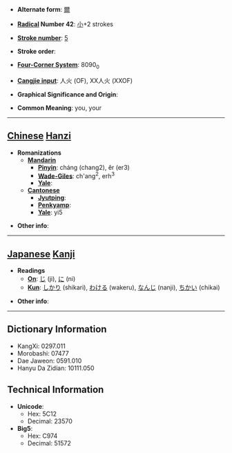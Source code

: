 * '''Alternate form''': [[爾]]

* '''[[Wiktionary:Chinese radical index| Radical]] Number 42''': [[Wiktionary:Chinese radical index 小|小]]+2 strokes

* '''[[Wiktionary:Chinese total strokes index|Stroke number]]''': [[Wiktionary:Chinese total strokes index 5|5]]

* '''Stroke order''': 

* '''[[Wiktionary:Chinese four corner index|Four-Corner System]]''': 8090<sub>0</sub>

* '''[[Wiktionary:Chinese Cangjie index|Cangjie input]]''': 人火 (OF), XX人火 (XXOF)

* '''Graphical Significance and Origin''': 

* '''Common Meaning''': you, your

----

== [[Chinese]] [[Hanzi]] ==

* '''Romanizations'''
** '''[[Mandarin]]'''
*** '''[[Pinyin]]''': cháng (chang2), ěr (er3)
*** '''[[Wade-Giles]]''': ch'ang<sup>2</sup>, erh<sup>3</sup>
*** '''[[Yale]]''': 
** '''[[Cantonese]]'''
*** '''[[Jyutping]]''':
*** '''[[Penkyamp]]''': 
*** '''[[Yale]]''': yi5

* '''Other info''': 

----

== [[Japanese]] [[Kanji]] ==

* '''Readings'''
** '''[[On]]''': [[じ]] (ji), [[に]] (ni)
** '''[[Kun]]''': [[しかり]] (shikari), [[わける]] (wakeru), [[なんじ]] (nanji), [[ちかい]] (chikai)

* '''Other info''':  

----

== Dictionary Information ==

* KangXi: 0297.011
* Morobashi: 07477
* Dae Jaweon: 0591.010
* Hanyu Da Zidian: 10111.050

== Technical Information ==

* '''Unicode''':
** Hex: 5C12
** Decimal: 23570
* '''Big5''':
** Hex: C974
** Decimal: 51572